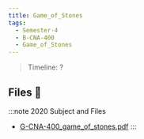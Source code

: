 ```yaml
---
title: Game_of_Stones
tags:
  - Semester-4
  - B-CNA-400
  - Game_of_Stones
---
```

> Timeline: ?


## Files 📂

:::note 2020 Subject and Files
- [G-CNA-400_game_of_stones.pdf](https://github.com/Studio-17/Epitech-Subjects/raw/main/Semester-4/B-CNA-400/Game_of_Stones/G-CNA-400_game_of_stones.pdf)
:::

